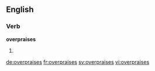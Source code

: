 ==English==

===Verb===
'''overpraises'''

# {{third-person singular of|overpraise}}

[[de:overpraises]]
[[fr:overpraises]]
[[sv:overpraises]]
[[vi:overpraises]]